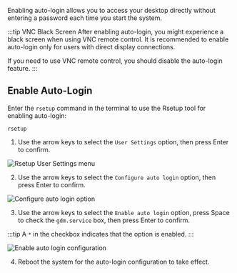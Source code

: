 Enabling auto-login allows you to access your desktop directly without entering a password each time you start the system.

:::tip VNC Black Screen
After enabling auto-login, you might experience a black screen when using VNC remote control. It is recommended to enable auto-login only for users with direct display connections.

If you need to use VNC remote control, you should disable the auto-login feature.
:::

## Enable Auto-Login

Enter the `rsetup` command in the terminal to use the Rsetup tool for enabling auto-login:

<NewCodeBlock tip="radxa@device$" type="device">

```
rsetup
```

</NewCodeBlock>

1. Use the arrow keys to select the `User Settings` option, then press Enter to confirm.

<div style={{ textAlign: "center" }}>
  <img
    src="/en/img/common/tools/radxa-os/rsetup-auto-login-1.webp"
    alt="Rsetup User Settings menu"
    style={{ width: "100%", maxWidth: "1200px" }}
  />
</div>

2. Use the arrow keys to select the `Configure auto login` option, then press Enter to confirm.

<div style={{ textAlign: "center" }}>
  <img
    src="/en/img/common/tools/radxa-os/rsetup-auto-login-2.webp"
    alt="Configure auto login option"
    style={{ width: "100%", maxWidth: "1200px" }}
  />
</div>

3. Use the arrow keys to select the `Enable auto login` option, press Space to check the `gdm.service` box, then press Enter to confirm.

:::tip
A `*` in the checkbox indicates that the option is enabled.
:::

<div style={{ textAlign: "center" }}>
  <img
    src="/en/img/common/tools/radxa-os/rsetup-auto-login-3.webp"
    alt="Enable auto login configuration"
    style={{ width: "100%", maxWidth: "1200px" }}
  />
</div>

4. Reboot the system for the auto-login configuration to take effect.
